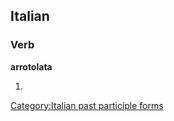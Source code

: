==Italian==

===Verb===
'''arrotolata'''

# {{feminine of|arrotolato}}

[[Category:Italian past participle forms]]
